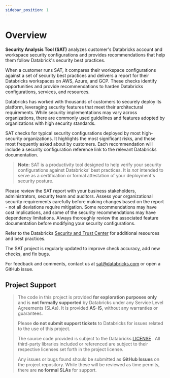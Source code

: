 ```yaml
---
sidebar_position: 1
---
```


# Overview

**Security Analysis Tool (SAT)** analyzes customer's Databricks account and workspace security configurations and provides recommendations that help them follow Databrick's security best practices. 

When a customer runs SAT, it compares their workspace configurations against a set of security best practices and delivers a report for their Databricks workspaces on AWS, Azure, and GCP. 
These checks identify opportunities and provide recommendations to harden Databricks configurations, services, and resources.

Databricks has worked with thousands of customers to securely deploy its platform, leveraging security features that meet their architectural requirements. 
While security implementations may vary across organizations, there are commonly used guidelines and features adopted by organizations with high security standards. 

SAT checks for typical security configurations deployed by most high-security organizations. It highlights the most significant risks, and those most frequently asked about by customers. 
Each recommendation will include a security configuration reference link to the relevant Databricks documentation. 


>**Note:** SAT is a productivity tool designed to help verify your security configurations against Databricks’ best practices. It is *not* intended to serve as a certification or formal attestation of your deployment's security posture.

 
Please review the SAT report with your business stakeholders, administrators, security team and auditors. Assess your organizational security requirements carefully before making changes based on the report - not all deviations require mitigation.
Some recommendations may have cost implications, and some of the security recommendations may have dependency limitations. Always thoroughly review the associated feature documentation before modifying your security configurations. 

Refer to the Databricks [Security and Trust Center](https://www.databricks.com/trust) for additional resources and best practices. 

The SAT project is regularly updated to improve check accuracy, add new checks, and fix bugs. 

For feedback and comments, contact us at sat@databricks.com or open a GitHub issue.

## Project Support 
> The code in this project is provided **for exploration purposes only** and is **not formally supported** by Databricks under any Service Level Agreements (SLAs). It is provided **AS-IS**, without any warranties or guarantees.  
>
> Please **do not submit support tickets** to Databricks for issues related to the use of this project.  
>
> The source code provided is subject to the Databricks [LICENSE](https://github.com/databricks-industry-solutions/security-analysis-tool/blob/main/LICENSE) . All third-party libraries included or referenced are subject to their respective licenses set forth in the project license.  
>
> Any issues or bugs found should be submitted as **GitHub Issues** on the project repository. While these will be reviewed as time permits, there are **no formal SLAs** for support.